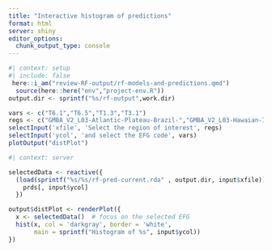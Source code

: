 ```yaml
---
title: "Interactive histogram of predictions"
format: html
server: shiny
editor_options: 
  chunk_output_type: console
---
```



```r
#| context: setup
#| include: false
 here::i_am("review-RF-output/rf-models-and-predictions.qmd")
  source(here::here("env","project-env.R"))
output.dir <- sprintf("%s/rf-output",work.dir)

```



```r
vars <- c("T6.1","T6.5","T1.3","T3.1")
regs <- c("GMBA_V2_L03-Atlantic-Plateau-Brazil-","GMBA_V2_L03-Hawaian-Islands")
selectInput('xfile', 'Select the region of interest', regs)
selectInput('ycol', 'and select the EFG code', vars)
plotOutput("distPlot")
```

```r
#| context: server

selectedData <- reactive({
  (load(sprintf("%s/%s/rf-pred-current.rda" , output.dir, input$xfile)))
    prds[, input$ycol]
  })

output$distPlot <- renderPlot({
  x <- selectedData()  # focus on the selected EFG
  hist(x, col = 'darkgray', border = 'white', 
       main = sprintf("Histogram of %s", input$ycol))
})
```